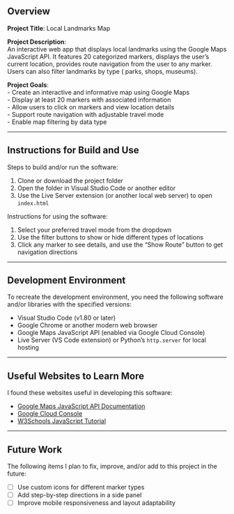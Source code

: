 ## Overview

**Project Title**: Local Landmarks Map

**Project Description**:  
An interactive web app that displays local landmarks using the Google Maps JavaScript API. It features 20 categorized markers, displays the user’s current location, provides route navigation from the user to any marker. Users can also filter landmarks by type ( parks, shops, museums).

**Project Goals**:  
- Create an interactive and informative map using Google Maps  
- Display at least 20 markers with associated information  
- Allow users to click on markers and view location details  
- Support route navigation with adjustable travel mode  
- Enable map filtering by data type  

---

## Instructions for Build and Use

Steps to build and/or run the software:

1. Clone or download the project folder  
2. Open the folder in Visual Studio Code or another editor  
3. Use the Live Server extension (or another local web server) to open `index.html`

Instructions for using the software:

1. Select your preferred travel mode from the dropdown  
2. Use the filter buttons to show or hide different types of locations  
3. Click any marker to see details, and use the “Show Route” button to get navigation directions  

---

## Development Environment 

To recreate the development environment, you need the following software and/or libraries with the specified versions:

* Visual Studio Code (v1.80 or later)
* Google Chrome or another modern web browser
* Google Maps JavaScript API (enabled via Google Cloud Console)
* Live Server (VS Code extension) or Python's `http.server` for local hosting

---

## Useful Websites to Learn More

I found these websites useful in developing this software:

* [Google Maps JavaScript API Documentation](https://developers.google.com/maps/documentation/javascript/overview)
* [Google Cloud Console](https://console.cloud.google.com/)
* [W3Schools JavaScript Tutorial](https://www.w3schools.com/js/)

---

## Future Work

The following items I plan to fix, improve, and/or add to this project in the future:

* [ ] Use custom icons for different marker types  
* [ ] Add step-by-step directions in a side panel  
* [ ] Improve mobile responsiveness and layout adaptability  
